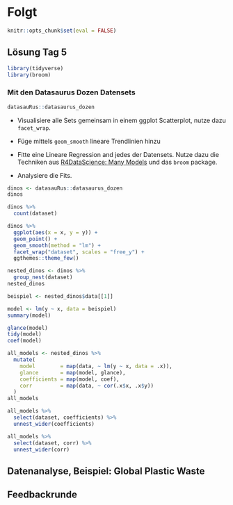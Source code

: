 
# Folgt {#day6}

```{r include=FALSE}
knitr::opts_chunk$set(eval = FALSE)
```

## Lösung Tag 5

```{r}
library(tidyverse)
library(broom)
```


### Mit den Datasaurus Dozen Datensets

```{r}
datasauRus::datasaurus_dozen
```

- Visualisiere alle Sets gemeinsam in einem ggplot Scatterplot,
  nutze dazu `facet_wrap`.
- Füge mittels `geom_smooth` lineare Trendlinien hinzu


- Fitte eine Lineare Regression and jedes der Datensets. Nutze dazu die
  Techniken aus
  [R4DataScience: Many Models](https://r4ds.had.co.nz/many-models.html)
  und das `broom` package.
- Analysiere die Fits.

```{r}
dinos <- datasauRus::datasaurus_dozen
dinos
```

```{r}
dinos %>% 
  count(dataset)
```

```{r}
dinos %>% 
  ggplot(aes(x = x, y = y)) +
  geom_point() +
  geom_smooth(method = "lm") +
  facet_wrap("dataset", scales = "free_y") +
  ggthemes::theme_few()
```

```{r}
nested_dinos <- dinos %>% 
  group_nest(dataset)
nested_dinos
```

```{r}
beispiel <- nested_dinos$data[[1]]

model <- lm(y ~ x, data = beispiel)
summary(model)

glance(model)
tidy(model)
coef(model)
```


```{r}
all_models <- nested_dinos %>% 
  mutate(
    model        = map(data, ~ lm(y ~ x, data = .x)),
    glance       = map(model, glance),
    coefficients = map(model, coef),
    corr         = map(data, ~ cor(.x$x, .x$y))
  )
all_models
```

```{r}
all_models %>% 
  select(dataset, coefficients) %>% 
  unnest_wider(coefficients)
```

```{r}
all_models %>% 
  select(dataset, corr) %>% 
  unnest_wider(corr)
```

## Datenanalyse, Beispiel: Global Plastic Waste




## Feedbackrunde






